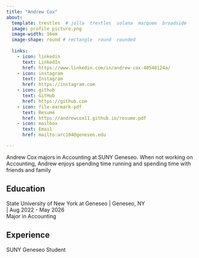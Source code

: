 ```yaml
---
title: "Andrew Cox" 
about:
  template: trestles  # jolla  trestles  solana  marquee  broadside
  image: profile picture.png
  image-width: 16em
  image-shape: round # rectangle  round  rounded
  
  links:
    - icon: linkedin
      text: LinkedIn
      href: https://www.linkedin.com/in/andrew-cox-40548124a/ 
    - icon: instagram
      text: Instagram
      href: https://instagram.com
    - icon: github
      text: GitHub
      href: https://github.com
    - icon: file-earmark-pdf
      text: Resumé
      href: https://andrewcox11.github.io/resume.pdf
    - icon: mailbox
      text: Email
      href: mailto:arc104@geneseo.edu

---
```



Andrew Cox majors in Accounting at SUNY Geneseo. When not working on Accounting, Andrew enjoys spending time running and spending time with friends and family

## Education

State University of New York at Geneseo | Geneseo, NY <br> | Aug 2022 - May 2026 <br>
Major in Accounting 

## Experience

SUNY Geneseo Student 


